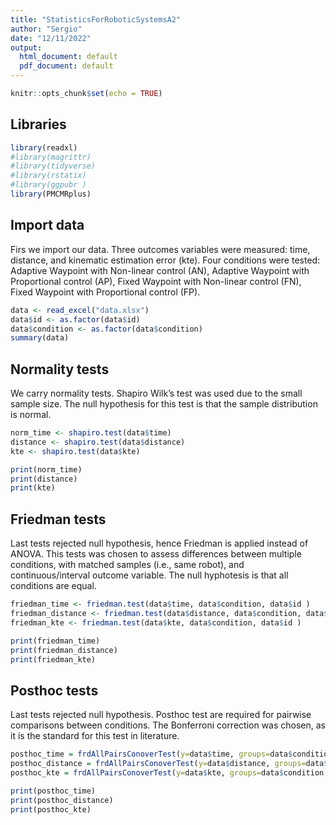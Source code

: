 ```yaml
---
title: "StatisticsForRoboticSystemsA2"
author: "Sergio"
date: "12/11/2022"
output:
  html_document: default
  pdf_document: default
---
```


```r
knitr::opts_chunk$set(echo = TRUE)
```

## Libraries

```r
library(readxl)
#library(magrittr)
#library(tidyverse)
#library(rstatix)
#library(ggpubr )
library(PMCMRplus)
```

## Import data

Firs we import our data. Three outcomes variables were measured: time, distance, and kinematic estimation error (kte). Four conditions were tested: Adaptive Waypoint with Non-linear control (AN), Adaptive Waypoint with Proportional control (AP), Fixed Waypoint with Non-linear control (FN), Fixed Waypoint with Proportional control (FP).

```r
data <- read_excel("data.xlsx")
data$id <- as.factor(data$id)
data$condition <- as.factor(data$condition)
summary(data)
```

## Normality tests
We carry normality tests. Shapiro Wilk's test was used due to the small sample size. The null hypothesis for this test is that the sample distribution is normal.

```r
norm_time <- shapiro.test(data$time)
distance <- shapiro.test(data$distance)
kte <- shapiro.test(data$kte)

print(norm_time)
print(distance)
print(kte)
```

## Friedman tests
Last tests rejected null hypothesis, hence Friedman is applied instead of ANOVA. This tests was chosen to assess differences between multiple conditions, with matched samples (i.e., same robot), and continuous/interval outcome variable. The null hyphotesis is that all conditions are equal.

```r
friedman_time <- friedman.test(data$time, data$condition, data$id )
friedman_distance <- friedman.test(data$distance, data$condition, data$id )
friedman_kte <- friedman.test(data$kte, data$condition, data$id )

print(friedman_time)
print(friedman_distance)
print(friedman_kte)
```

## Posthoc tests
Last tests rejected null hypothesis. Posthoc test are required for pairwise comparisons between conditions. The Bonferroni correction was chosen, as it is the standard for this test in literature.

```r
posthoc_time = frdAllPairsConoverTest(y=data$time, groups=data$condition, blocks=data$id, p.adjust="bonferroni")
posthoc_distance = frdAllPairsConoverTest(y=data$distance, groups=data$condition, blocks=data$id, p.adjust="bonferroni")
posthoc_kte = frdAllPairsConoverTest(y=data$kte, groups=data$condition, blocks=data$id, p.adjust="bonferroni")

print(posthoc_time)
print(posthoc_distance)
print(posthoc_kte)
```
